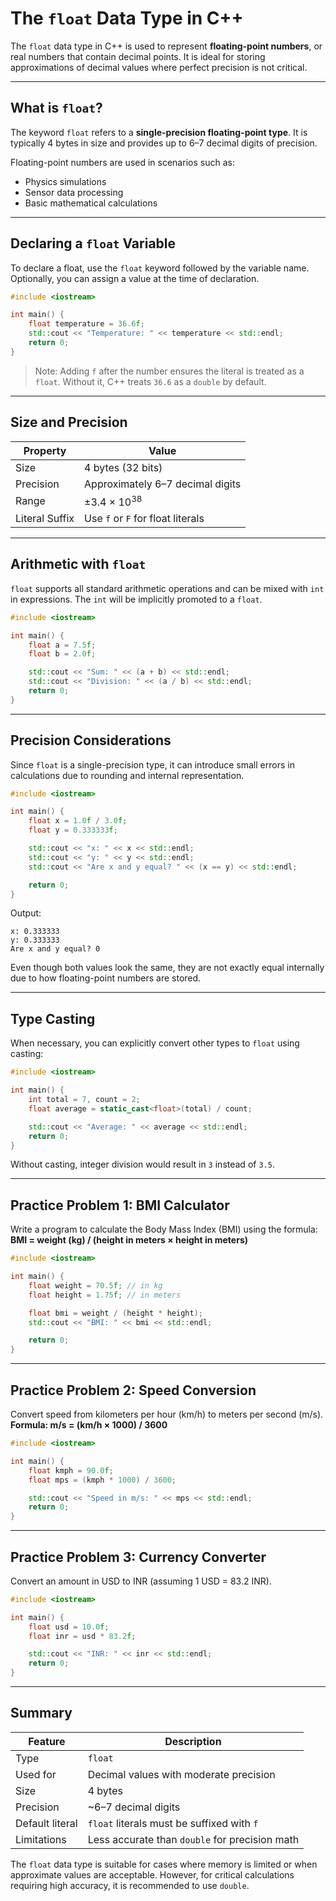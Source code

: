 # The `float` Data Type in C++

The `float` data type in C++ is used to represent **floating-point numbers**, or real numbers that contain decimal points. It is ideal for storing approximations of decimal values where perfect precision is not critical.

---

## What is `float`?

The keyword `float` refers to a **single-precision floating-point type**. It is typically 4 bytes in size and provides up to 6–7 decimal digits of precision.

Floating-point numbers are used in scenarios such as:

- Physics simulations
- Sensor data processing
- Basic mathematical calculations

---

## Declaring a `float` Variable

To declare a float, use the `float` keyword followed by the variable name. Optionally, you can assign a value at the time of declaration.

```cpp filename="float_declaration.cpp" copy {3, 4}
#include <iostream>

int main() {
    float temperature = 36.6f;
    std::cout << "Temperature: " << temperature << std::endl;
    return 0;
}
```

> Note: Adding `f` after the number ensures the literal is treated as a `float`. Without it, C++ treats `36.6` as a `double` by default.

---

## Size and Precision

| Property       | Value                             |
| -------------- | --------------------------------- |
| Size           | 4 bytes (32 bits)                 |
| Precision      | Approximately 6–7 decimal digits  |
| Range          | ±3.4 × 10<sup>38</sup>            |
| Literal Suffix | Use `f` or `F` for float literals |

---

## Arithmetic with `float`

`float` supports all standard arithmetic operations and can be mixed with `int` in expressions. The `int` will be implicitly promoted to a `float`.

```cpp filename="float_arithmetic.cpp" copy {5, 6, 7}
#include <iostream>

int main() {
    float a = 7.5f;
    float b = 2.0f;

    std::cout << "Sum: " << (a + b) << std::endl;
    std::cout << "Division: " << (a / b) << std::endl;
    return 0;
}
```

---

## Precision Considerations

Since `float` is a single-precision type, it can introduce small errors in calculations due to rounding and internal representation.

```cpp filename="float_precision.cpp" copy {4, 5, 6}
#include <iostream>

int main() {
    float x = 1.0f / 3.0f;
    float y = 0.333333f;

    std::cout << "x: " << x << std::endl;
    std::cout << "y: " << y << std::endl;
    std::cout << "Are x and y equal? " << (x == y) << std::endl;

    return 0;
}
```

Output:

```
x: 0.333333
y: 0.333333
Are x and y equal? 0
```

Even though both values look the same, they are not exactly equal internally due to how floating-point numbers are stored.

---

## Type Casting

When necessary, you can explicitly convert other types to `float` using casting:

```cpp filename="float_casting.cpp" copy {5, 6}
#include <iostream>

int main() {
    int total = 7, count = 2;
    float average = static_cast<float>(total) / count;

    std::cout << "Average: " << average << std::endl;
    return 0;
}
```

Without casting, integer division would result in `3` instead of `3.5`.

---

## Practice Problem 1: BMI Calculator

Write a program to calculate the Body Mass Index (BMI) using the formula:
**BMI = weight (kg) / (height in meters × height in meters)**

```cpp filename="bmi_calculator.cpp" copy {6, 7}
#include <iostream>

int main() {
    float weight = 70.5f; // in kg
    float height = 1.75f; // in meters

    float bmi = weight / (height * height);
    std::cout << "BMI: " << bmi << std::endl;

    return 0;
}
```

---

## Practice Problem 2: Speed Conversion

Convert speed from kilometers per hour (km/h) to meters per second (m/s).
**Formula: m/s = (km/h × 1000) / 3600**

```cpp filename="speed_conversion.cpp" copy {5, 6}
#include <iostream>

int main() {
    float kmph = 90.0f;
    float mps = (kmph * 1000) / 3600;

    std::cout << "Speed in m/s: " << mps << std::endl;
    return 0;
}
```

---

## Practice Problem 3: Currency Converter

Convert an amount in USD to INR (assuming 1 USD = 83.2 INR).

```cpp filename="currency_converter.cpp" copy {5, 6}
#include <iostream>

int main() {
    float usd = 10.0f;
    float inr = usd * 83.2f;

    std::cout << "INR: " << inr << std::endl;
    return 0;
}
```

---

## Summary

| Feature         | Description                                    |
| --------------- | ---------------------------------------------- |
| Type            | `float`                                        |
| Used for        | Decimal values with moderate precision         |
| Size            | 4 bytes                                        |
| Precision       | \~6–7 decimal digits                           |
| Default literal | `float` literals must be suffixed with `f`     |
| Limitations     | Less accurate than `double` for precision math |

The `float` data type is suitable for cases where memory is limited or when approximate values are acceptable. However, for critical calculations requiring high accuracy, it is recommended to use `double`.
